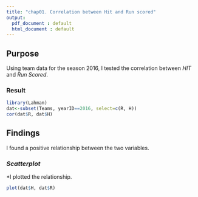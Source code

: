 ```yaml
---
title: "chap01. Correlation between Hit and Run scored"
output:
  pdf_document : default
  html_document : default
---
```

## Purpose
Using team data for the season 2016, 
I tested the correlation between _HIT_ and _Run Scored_.


### Result
```r
library(Lahman)
dat<-subset(Teams, yearID==2016, select=c(R, H))
cor(dat$R, dat$H)
```

## Findings

I found a positive relationship between the two variables.

### _Scatterplot_
*I plotted the relationship.

```r
plot(dat$H, dat$R)
```